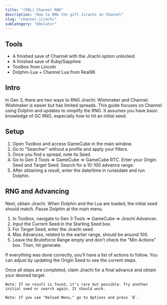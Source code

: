 ```yaml
---
title: "(PAL) Channel RNG"
description: "How to RNG the gift Jirachi on Channel"
slug: "channel-jirachi"
subCategory: "Emulator"
---
```


## Tools

- A finished save of Channel with the Jirachi option unlocked
- A finished save of Ruby/Sapphire
- Toolbox from Lincoln
- Dolphin-Lua + Channel Lua from Real96

## Intro

In Gen 3, there are two ways to RNG Jirachi: Wishmaker and Channel. Wishmaker is easier but has limited spreads. This guide focuses on Channel using Dolphin and updates to simplify the RNG. It assumes you have basic knowledge of GC RNG, especially how to hit an initial seed.

## Setup

1. Open Toolbox and access GameCube in the main window.
2. Go to "Searcher" without a profile and apply your filters.
3. Once you find a spread, note its Seed.
4. Go to Gen 3 Tools => GameCube => GameCube RTC. Enter your Origin Seed and Target Seed. Search for a 10-100 advance range.
5. After obtaining a result, enter the date/time in runasdate and run Dolphin.

## RNG and Advancing

Next, obtain Jirachi. When Dolphin and the Lua are loaded, the initial seed should match. Pause Dolphin at the main menu.

1. In Toolbox, navigate to Gen 3 Tools => GameCube => Jirachi Advancer.
2. Input the Current Seed in the Starting Seed box.
3. For Target Seed, enter the Jirachi seed.
4. Max Advances, related to the earlier range, should be around 100.
5. Leave the Bruteforce Range empty and don't check the "Min Actions" box. Then, hit generate.

If everything was done correctly, you'll have a list of actions to follow. You can adjust by updating the Origin Seed to see the current steps.

Once all steps are completed, claim Jirachi for a final advance and obtain your desired target.

```
Note: If no result is found, it’s rare but possible. Try another initial seed or search again. It should work.
```

```
Note: If you see "Reload Menu," go to Options and press `B`.
```
